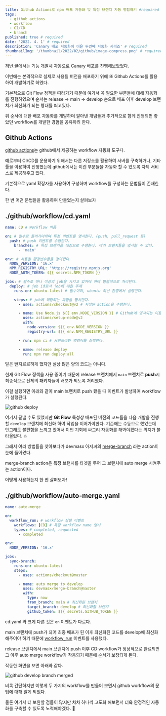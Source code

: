 ```yaml
---
title: Github Actions로 npm 배포 자동화 및 특정 브랜치 자동 병합하기 #required
tags:
  - github actions
  - workflow
  - CI/CD
  - branch
published: true # required
date: '2022. 4. 1' # required
description: 'Canary 배포 자동화에 이은 두번째 자동화 시리즈' # required
thumbnailImg: '/thumbnail/2022/02/github/image-compress.png' # required
---
```


[저번 글](https://tigger.dev/2022/npm/canary)에서는 기능 개발시 자동으로 Canary 배포를 진행해보았었다.

이번에는 본격적으로 실제로 사용될 버전을 배포하기 위해 또 Github Actions를 활용하여 개발하기로 하였다.

기본적으로 Git Flow 정책을 따라가기 때문에 여기서 꼭 필요한 부분들에 대해 자동화를 진행하였으며 순서는 release -> main -> develop 순으로 배포 이후 develop 브랜치가 최신화가 되는 형태를 띄고있다.

위 순서에 대한 배포 자동화를 개발하며 알아낸 개념들과 추가적으로 함께 진행되면 좋았던 workflow를 개발한 경험을 공유하려 한다.

## Github Actions

[github actions](https://github.com/features/actions)는 github에서 제공하는 workflow 자동화 도구다.

예로부터 CI/CD를 운용하기 위해서는 다른 저장소를 활용하여 서버를 구축하거나, 기타 툴을 이용하여 진행했는데 github에서는 이런 부분들을 자동화 할 수 있도록 자체 서비스로 제공해주고 있다.

기본적으로 yaml 확장자를 사용하여 구성하며 workflow를 구성하는 문법들이 존재한다.

한 번 어떤 문법들을 활용하여 만들었는지 살펴보자

## ./github/workflow/cd.yaml

```yaml
name: CD # Workflow 이름

on: # 필수로 들어가야하며 특정 이벤트를 명시한다. (push, pull_request 등)
  push: # push 이벤트를 수행한다.
    branches: # 특정 브랜치를 대상으로 수행한다. 여러 브랜치들을 명시할 수 있다.
      - 'main'

env: # 사용될 환경변수들을 정의한다.
  NODE_VERSION: '16.x'
  NPM_REGISTRY_URL: 'https://registry.npmjs.org'
  NODE_AUTH_TOKEN: ${{ secrets.NPM_TOKEN }}

jobs: # 필수로 하나 이상의 job을 가지고 있어야 하며 병렬적으로 처리된다.
  deploy: # job id로서 job에 대한 주제
    runs-on: ubuntu-latest # 필수이며, ubuntu 최신 환경에서 실행한다.

    steps: # job에 해당되는 과정을 명시한다.
      - uses: actions/checkout@v2 # 지정된 action을 수행한다.

      - name: Use Node.js ${{ env.NODE_VERSION }} # Github에 명시되는 이름
        uses: actions/setup-node@v2
        with:
          node-version: ${{ env.NODE_VERSION }}
          registry-url: ${{ env.NPM_REGISTRY_URL }}

      - run: npm ci # 커맨드라인 명령어를 실행한다.

      - name: release deploy
        run: npm run deploy:all
```

말은 뻔지르르하게 했지만 실상 많은 양의 코드는 아니다.

현재 Git Flow 정책을 사용 중이기 때문에 release 브랜치에서 `main` 브랜치로 **push**시 최종적으로 전체의 패키지들이 배포가 되도록 처리했다.

이걸 실행하면 아래와 같이 main 브랜치로 push 했을 때 이벤트가 발생하여 workflow가 실행된다.

<img src="/images/2022/03/workflow/github-deploy.png" alt="github deploy" />

여기서 끝낼 수도 있었지만 **Git Flow** 특성상 배포된 버전의 코드들을 다음 개발을 진행할 `develop` 브랜치에 최신화 하여 작업을 이어가야한다. 기존에는 수동으로 했었는데 안그래도 불편함을 느끼고 있어서 이번 기회에 싸그리 자동화를 해봐야겠다는 의지가 불타올랐다. 🔥

그래서 여러 방법들을 찾아보다가 devmasx 아저씨의 [merge-branch](https://github.com/devmasx/merge-branch) 라는 action이 눈에 들어왔다.

merge-branch action은 특정 브랜치를 타겟을 두어 그 브랜치에 auto merge 시켜주는 action이다.

어떻게 사용하는지 한 번 살펴보자!

## ./github/workflow/auto-merge.yaml

```yaml
name: auto-merge

on:
  workflow_run: # workflow 실행 이벤트
    workflows: [CD] # 특정 workflow name 명시
    types: # completed, requested
      - completed

env:
  NODE_VERSION: '16.x'

jobs:
  sync-branch:
    runs-on: ubuntu-latest
    steps:
      - uses: actions/checkout@master

      - name: auto merge to develop
        uses: devmasx/merge-branch@master
        with:
          type: now
          from_branch: main # 최신화된 브랜치
          target_branch: develop # 최신화할 브랜치
          github_token: ${{ secrets.GITHUB_TOKEN }}
```

cd.yaml 와 크게 다른 것은 `on` 이벤트가 다르다.

main 브랜치에 push가 되어 최종 배포가 된 이후 최신화된 코드를 develop에 최신화 해주어야 하기 때문에 [workflow_run](https://docs.github.com/en/actions/using-workflows/events-that-trigger-workflows#workflow_run) 이벤트를 사용했다.

release 브랜치에서 main 브랜치에 push 이후 CD workflow가 정상적으로 완료되면 그 이후 auto merge workflow가 작동되기 때문에 순서가 보장되게 된다.

작동한 화면을 보면 아래와 같다.

<img src="/images/2022/03/workflow/github-develop-merge.png" alt="github develop branch merged" />

비록 간단하지만 이렇게 두 가지의 workflow를 만들어 보면서 github workflow의 문법에 대해 알게 되었다.

물론 여기서 더 보완할 점들이 많지만 차차 하나씩 고도화 해보면서 더욱 안정적인 자동화를 구축할 수 있도록 노력해야겠다. 💪
